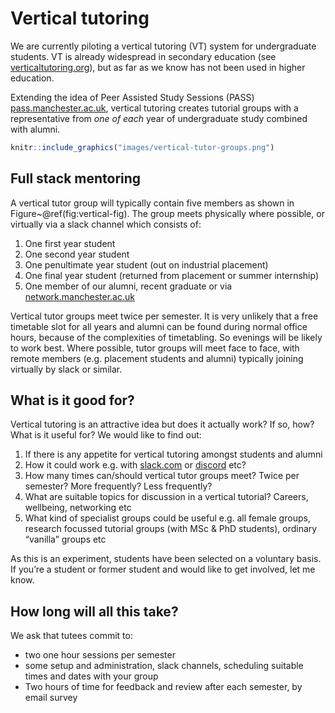 # Vertical tutoring

We are currently piloting a vertical tutoring (VT) system for undergraduate students. VT is already widespread in secondary education (see [verticaltutoring.org](https://www.verticaltutoring.org/)), but as far as we know has not been used in higher education.

Extending the idea of Peer Assisted Study Sessions (PASS) [pass.manchester.ac.uk](http://www.pass.manchester.ac.uk), vertical tutoring creates tutorial groups with a representative from _one of each_ year of undergraduate study combined with alumni.

```r
knitr::include_graphics("images/vertical-tutor-groups.png")
```

## Full stack mentoring
A vertical tutor group will typically contain five members as shown in Figure~\@ref(fig:vertical-fig). The group meets physically where possible, or virtually via a slack channel which consists of:

1. One first year student
2. One second year student
3. One penultimate year student (out on industrial placement)
4. One final year student (returned from placement or summer internship)
5. One member of our alumni, recent graduate or via [network.manchester.ac.uk](https://www.network.manchester.ac.uk/)

Vertical tutor groups meet twice per semester. It is very unlikely that a free timetable slot for all years and alumni can be found during normal office hours, because of the complexities of timetabling. So evenings will be likely to work best. Where possible, tutor groups will meet face to face, with remote members (e.g. placement students and alumni) typically joining virtually by slack or similar.

## What is it good for?
Vertical tutoring is an attractive idea but does it actually work? If so, how? What is it useful for? We would like to find out:

1. If there is any appetite for vertical tutoring amongst students and alumni
2. How it could work e.g. with [slack.com](https://slack.com) or [discord](https://discordapp.com/) etc?
3. How many times can/should vertical tutor groups meet? Twice per semester? More frequently? Less frequently?
4. What are suitable topics for discussion in a vertical tutorial? Careers, wellbeing, networking etc
6. What kind of specialist groups could be useful e.g. all female groups, research focussed tutorial groups (with MSc & PhD students), ordinary “vanilla” groups etc

As this is an experiment, students have been selected on a voluntary basis. If you're a student or former student and would like to get involved, let me know.

## How long will all this take?
We ask that tutees commit to:  

* two one hour sessions per semester
* some setup and administration, slack channels, scheduling suitable times and dates with your group
* Two hours of time for feedback and review after each semester, by email survey
